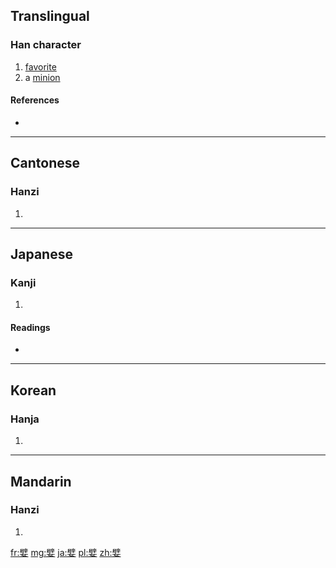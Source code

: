 ==Translingual==

===Han character===
{{Han char|rn=38|rad=女|as=13|sn=16|four=7040<sub>4</sub>|canj=尸十女 (SJV)|ids=[[女]][[辟]]}}

# [[favorite]]
# a [[minion]]

====References====
* {{Han ref|kx=0272.070|dkj=06770|dj=0540.070|hdz=21085.100|uh=5B16|ud=23318|bh=E958|bd=59736}}

----

==Cantonese==

===Hanzi===
{{yue-hanzi|jyut=|y=pei3}}

# {{defn|lang=yue|sort=女13}}

----

==Japanese==

===Kanji===
{{ja-kanji|grade=|rs=女13}}

# {{defn|lang=ja|sort=女13}}

====Readings====
* {{ja-readings|on=[[へい]] (hei)|kun=[[きにいり]] (kiniiri)}}

----

==Korean==

===Hanja===
{{ko-hanja|hangeul=폐|rv=pye|mr=p'ye}}

# {{defn|lang=ko|sort=女13}}

----

==Mandarin==

===Hanzi===
{{cmn-hanzi|pin=[[bì]] ([[bi4]])|wg=pi<sup>4</sup>}}

# {{defn|lang=cmn|sort=女13}}

[[fr:嬖]]
[[mg:嬖]]
[[ja:嬖]]
[[pl:嬖]]
[[zh:嬖]]
